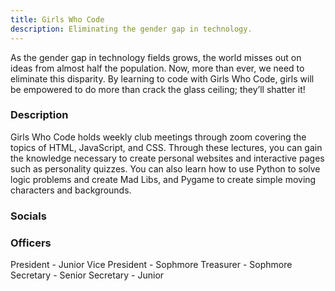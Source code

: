 ```yaml
---
title: Girls Who Code
description: Eliminating the gender gap in technology.
---
```



<Card title="Mission" icon="rocket"> 
    As the gender gap in technology fields grows, the world misses out on ideas from almost half the population. Now, more than ever, we need to eliminate this disparity. By learning to code with Girls Who Code, girls will be empowered to do more than crack the glass ceiling; they’ll shatter it!
</Card>

### Description

Girls Who Code holds weekly club meetings through zoom covering the topics of HTML, JavaScript, and CSS. Through these lectures, you can gain the knowledge necessary to create personal websites and interactive pages such as personality quizzes. You can also learn how to use Python to solve logic problems and create Mad Libs, and Pygame to create simple moving characters and backgrounds.

### Socials

<CardGrid>
    <LinkCard
        title="Facebook"
        href="https://www.facebook.com/groups/155708031677138/"
    />
    <LinkCard
        title="Email"
        href="mailto:ahsgirlswhocodeclub@gmail.com"
    />
</CardGrid>

### Officers

<CardGrid>
    <Card title="Aditi Ashwin">
        President - Junior
    </Card>
    <Card title="Ruchita Deshmukh">
        Vice President - Sophmore
    </Card>
    <Card title="Afsheen Khan">
        Treasurer - Sophmore
    </Card>
    <Card title="Spurthi Koneru">
        Secretary - Senior
    </Card>
    <Card title="Vanessa Yao">
        Secretary - Junior
    </Card>
</CardGrid>